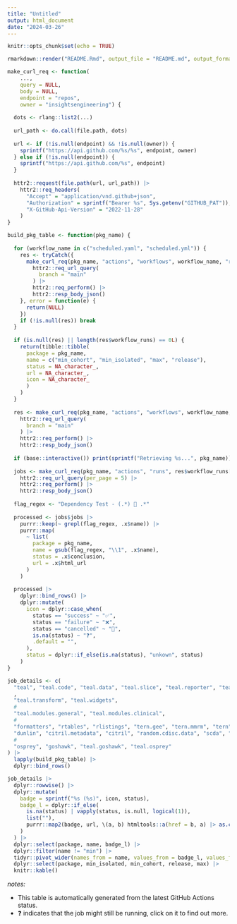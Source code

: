 ```yaml
---
title: "Untitled"
output: html_document
date: "2024-03-26"
---
```


```r
knitr::opts_chunk$set(echo = TRUE)
```

```r
rmarkdown::render("README.Rmd", output_file = "README.md", output_format = "md_document")
```


```r
make_curl_req <- function(
    ..., 
    query = NULL, 
    body = NULL, 
    endpoint = "repos", 
    owner = "insightsengineering") {
  
  dots <- rlang::list2(...)
  
  url_path <- do.call(file.path, dots)
  
  url <- if (!is.null(endpoint) && !is.null(owner)) {
    sprintf("https://api.github.com/%s/%s", endpoint, owner)
  } else if (!is.null(endpoint)) {
    sprintf("https://api.github.com/%s", endpoint)
  }
  
  httr2::request(file.path(url, url_path)) |> 
    httr2::req_headers(
      "Accept" = "application/vnd.github+json",
      "Authorization" = sprintf("Bearer %s", Sys.getenv("GITHUB_PAT")),
      "X-GitHub-Api-Version" = "2022-11-28"
    )
}

build_pkg_table <- function(pkg_name) {
  
  for (workflow_name in c("scheduled.yaml", "scheduled.yml")) {
    res <- tryCatch({
      make_curl_req(pkg_name, "actions", "workflows", workflow_name, "runs") |> 
        httr2::req_url_query(
          branch = "main"
        ) |> 
        httr2::req_perform() |> 
        httr2::resp_body_json()
    }, error = function(e) {
      return(NULL)
    })
    if (!is.null(res)) break
  }
  
  if (is.null(res) || length(res$workflow_runs) == 0L) {
    return(tibble::tibble(
      package = pkg_name,
      name = c("min_cohort", "min_isolated", "max", "release"),
      status = NA_character_,
      url = NA_character_,
      icon = NA_character_
      )
    )
  }
  
  res <- make_curl_req(pkg_name, "actions", "workflows", workflow_name, "runs") |> 
    httr2::req_url_query(
      branch = "main"
    ) |> 
    httr2::req_perform() |> 
    httr2::resp_body_json()
  
  if (base::interactive()) print(sprintf("Retrieving %s...", pkg_name))
  
  jobs <- make_curl_req(pkg_name, "actions", "runs", res$workflow_runs[[1]]$id, "jobs") |> 
    httr2::req_url_query(per_page = 5) |> 
    httr2::req_perform() |> 
    httr2::resp_body_json()
  
  flag_regex <- "Dependency Test - (.*) 🔢 .*"
  
  processed <- jobs$jobs |> 
    purrr::keep(~ grepl(flag_regex, .x$name)) |> 
    purrr::map(
      ~ list(
        package = pkg_name,
        name = gsub(flag_regex, "\\1", .x$name), 
        status = .x$conclusion, 
        url = .x$html_url
      )
    )
  
  processed |> 
    dplyr::bind_rows() |>
    dplyr::mutate(
      icon = dplyr::case_when(
        status == "success" ~ "✅",
        status == "failure" ~ "❌",
        status == "cancelled" ~ "🚫",
        is.na(status) ~ "❓",
        .default = "",
      ),
      status = dplyr::if_else(is.na(status), "unkown", status)
    )
}
```

```r
job_details <- c(
  "teal", "teal.code", "teal.data", "teal.slice", "teal.reporter", "teal.logger"
  ,
  "teal.transform", "teal.widgets",
  #
  "teal.modules.general", "teal.modules.clinical",
  #
  "formatters", "rtables", "rlistings", "tern.gee", "tern.mmrm", "tern", "chevron",
  "dunlin", "citril.metadata", "citril", "random.cdisc.data", "scda", "scda.2022",
  #
  "osprey", "goshawk", "teal.goshawk", "teal.osprey"
) |> 
  lapply(build_pkg_table) |> 
  dplyr::bind_rows()
```

```r
job_details |> 
  dplyr::rowwise() |> 
  dplyr::mutate(
    badge = sprintf("%s (%s)", icon, status),
    badge_l = dplyr::if_else(
      is.na(status) | vapply(status, is.null, logical(1)), 
      list(""), 
      purrr::map2(badge, url, \(a, b) htmltools::a(href = b, a) |> as.character())
    )
  ) |> 
  dplyr::select(package, name, badge_l) |> 
  dplyr::filter(name != "min") |> 
  tidyr::pivot_wider(names_from = name, values_from = badge_l, values_fill = list("")) |> 
  dplyr::select(package, min_isolated, min_cohort, release, max) |> 
  knitr::kable()
```


_notes:_

- This table is automatically generated from the latest GitHub Actions status.
- ❓ indicates that the  job might still be running, click on it to find out more.
